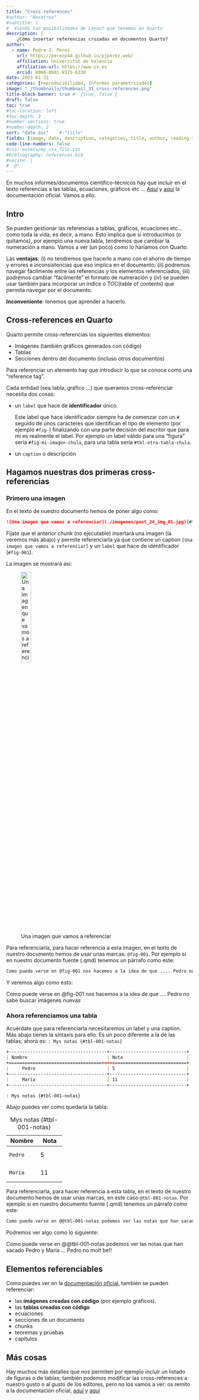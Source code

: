 ```yaml
---
title: "Cross references"
#author: "Nosotros"
#subtitle: | 
#  Viendo las posibilidades de Layout que tenemos en Quarto
description: |
    ¿Cómo insertar referencias cruzadas en documentos Quarto?
author:
  - name: Pedro J. Pérez
    url: https://perezp44.github.io/pjperez.web/
    affiliation: Universitat de València
    affiliation-url: https://www.uv.es
    orcid: 0000-0001-9375-6330
date: 2023-01-31
categories: [reproducibilidad, Informes parametrizados]
image: "./thumbnails/thumbnail_31_cross-references.png"
title-block-banner: true #- {true, false }
draft: false
toc: true
#toc-location: left
#toc-depth: 3
#number-sections: true
#number-depth: 2
sort: "date asc"    #-"title"
fields: [image, date, description, categories, title, author, reading-time]
code-line-numbers: false
#css: assets/my_css_file.css
#bibliography: references.bib
#nocite: |
#  @*
---
```


En muchos informes/documentos científico-técnicos hay que incluir en el texto referencias a las tablas, ecuaciones, gráficos etc ... [Aquí](https://quarto.org/docs/authoring/cross-references.html) y [aquí](https://quarto.org/docs/books/book-crossrefs.html) la documentación oficial. Vamos a ello.

## Intro

Se pueden gestionar las referencias a tablas, gráficos, ecuaciones etc... como toda la vida; es decir, a mano. Esto implica que si introducimos (o quitamos), por ejemplo una nueva tabla, tendremos que cambiar la numeración a mano. Vamos a ver (un poco) como lo haríamos con Quarto.

Las **ventajas**: (i) no tendremos que hacerlo a mano con el ahorro de tiempo y errores e inconsistencias que eso implica en el documento; (ii) podremos navegar fácilmente entre las referencias y los elementos referenciados, (iii) podremos cambiar "fácilmente" el formato de numeración y (iv) se pueden usar también para incorporar un índice o TOC(table of contents) que permita navegar por el documento.

**Inconveniente**: tenemos que aprender a hacerlo.
 
## Cross-references en Quarto

Quarto permite cross-referencias los siguientes elementos:

- Imágenes (también  gráficos generados con código)
- Tablas 
- Secciones dentro del documento (incluso otros documentos)

Para referenciar un elemento hay que introducir lo que se conoce como una "reference tag". 

Cada entidad (sea tabla, gráfico ...) que queramos cross-referenciar necesita dos cosas:

- un `label` que hace de **identificador** único.   

    Este label que hace identificador siempre ha de comenzar con un `#` seguido de unos caracteres que identifican el tipo de elemento (por ejemplo `#fig-`) finalizando con una parte decisión del escritor que para mi es realmente el label. Por ejemplo un label válido para una "figura" sería `#fig-mi-imagen-chula`, para una tabla sería `#tbl-otra-tabla-chula`.
    
- un `caption` o descripción

## Hagamos nuestras dos primeras cross-referencias


### Primero una imagen

En el texto de nuestro documento hemos de poner algo como:

```markdown
![Una imagen que vamos a referenciar](./imagenes/post_24_img_01.jpg){#fig-001}
```

Fíjate que el anterior chunk (no ejecutable) insertará una imagen (la veremos más abajo) y permite referenciarla ya que contiene un caption `[Una imagen que vamos a referenciar]` y un `label` que hace de identificador (`#fig-001`). 

La imagen se mostrará así:

![Una imagen que vamos a referenciar](./imagenes/post_24_img_01.jpg){#fig-001 fig-align="center" width="25%"}


Para referenciarla, para hacer referencia a esta imagen, en el texto de nuestro documento hemos de usar unas marcas: `@fig-001`. Por ejemplo si en nuestro documento fuente (.qmd) tenemos un párrafo como este:

```markdown
Como puede verse en @fig-001 nos hacemos a la idea de que .... Pedro no sabe buscar imÁgenes nuevas
```

Y veremos algo como esto:

Como puede verse en @fig-001 nos hacemos a la idea de que .... Pedro no sabe buscar imágenes nuevas

### Ahora referenciamos una tabla

Acuérdate que para referenciarla necesitaremos un label y una caption. Más abajo tienes la sintaxis para ello. Es un poco diferente a la de las tablas; ahora es: `: Mys notas {#tbl-001-notas}`


```markdown
+-------------------------------------+-----------------------------+
| Nombre                              | Nota                        |
+=====================================+=============================+
|     Pedro                           | 5                           |
+-------------------------------------+-----------------------------+
|     María                           | 11                          |
+-------------------------------------+-----------------------------+

: Mys notas {#tbl-001-notas}
```
Abajo puedes ver como quedaría la tabla:

+-------------------------------------+-----------------------------+
| Nombre                              | Nota                        |
+=====================================+=============================+
|     Pedro                           | 5                           |
+-------------------------------------+-----------------------------+
|     María                           | 11                          |
+-------------------------------------+-----------------------------+

: Mys notas {#tbl-001-notas}


Para referenciarla, para hacer referencia a esta tabla, en el texto de nuestro documento hemos de usar unas marcas, en este caso  `@tbl-001-notas`. Por ejemplo si en nuestro documento fuente (.qmd) tenemos un párrafo como este:



```markdown
Como puede verse en @@tbl-001-notas podemos ver las notas que han sacado Pedro y María ... Pedro no molt be!!
```

Podremos ver algo como lo siguiente:

Como puede verse en @@tbl-001-notas podemos ver las notas que han sacado Pedro y María ... Pedro no molt be!!

## Elementos referenciables

Como puedes ver en la [documentación oficial](https://quarto.org/docs/authoring/cross-references.html), también se pueden referenciar:

- las **imágenes creadas con código** (por ejemplo gráficos). 
- las **tablas creadas con código**
- ecuaciones
- secciones de un documento
- chunks
- teoremas y pruebas
- capítulos


## Más cosas

Hay muchos más detalles que nos permiten por ejemplo incluir un listado de figuras o de tablas; también podemos modificar las cross-references a nuestro gusto o al gusto de los editores, pero no los vamos a ver: os remito a la documentación oficial, [aquí](https://quarto.org/docs/authoring/cross-references.html) y [aquí](https://quarto.org/docs/books/book-crossrefs.html)